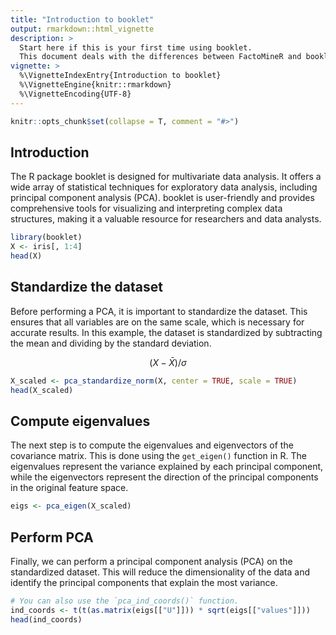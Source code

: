 ---
title: "Introduction to booklet"
output: rmarkdown::html_vignette
description: >
  Start here if this is your first time using booklet.
  This document deals with the differences between FactoMineR and booklet.
vignette: >
  %\VignetteIndexEntry{Introduction to booklet}
  %\VignetteEngine{knitr::rmarkdown}
  %\VignetteEncoding{UTF-8}
---

```{r echo = FALSE, message = FALSE}
knitr::opts_chunk$set(collapse = T, comment = "#>")
```

## Introduction

The R package booklet is designed for multivariate data analysis. It offers a wide array of statistical techniques for exploratory data analysis, including principal component analysis (PCA). booklet is user-friendly and provides comprehensive tools for visualizing and interpreting complex data structures, making it a valuable resource for researchers and data analysts. 

```{r message = FALSE, warning=FALSE}
library(booklet)
X <- iris[, 1:4]
head(X)
```

## Standardize the dataset

Before performing a PCA, it is important to standardize the dataset. This ensures that all variables are on the same scale, which is necessary for accurate results. In this example, the dataset is standardized by subtracting the mean and dividing by the standard deviation.

$$ (X - \bar{X}) / \sigma $$

```{r}
X_scaled <- pca_standardize_norm(X, center = TRUE, scale = TRUE)
head(X_scaled)
```

## Compute eigenvalues

The next step is to compute the eigenvalues and eigenvectors of the covariance matrix. This is done using the `get_eigen()` function in R. The eigenvalues represent the variance explained by each principal component, while the eigenvectors represent the direction of the principal components in the original feature space.

```{r}
eigs <- pca_eigen(X_scaled)
```

## Perform PCA

Finally, we can perform a principal component analysis (PCA) on the standardized dataset. This will reduce the dimensionality of the data and identify the principal components that explain the most variance.

```{r}
# You can also use the `pca_ind_coords()` function.
ind_coords <- t(t(as.matrix(eigs[["U"]])) * sqrt(eigs[["values"]]))
head(ind_coords)
```
